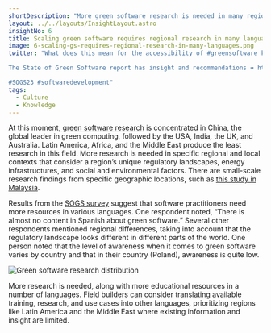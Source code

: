 ```yaml
---
shortDescription: "More green software research is needed in many regions and languages"
layout: ../../layouts/InsightLayout.astro
insightNo: 6
title: Scaling green software requires regional research in many languages
image: 6-scaling-gs-requires-regional-research-in-many-languages.png
twitter: "What does this mean for the accessibility of #greensoftware knowledge, and what's required for wide-scale industry adoption?

The State of Green Software report has insight and recommendations ➡️ https://stateof.greensoftware.foundation

#SOGS23 #softwaredevelopment"
tags:
  - Culture
  - Knowledge
---
```


At this moment,[ green software research](https://ieeexplore.ieee.org/document/9535069) is concentrated in China, the global leader in green computing, followed by the USA, India, the UK, and Australia. Latin America, Africa, and the Middle East produce the least research in this field. More research is needed in specific regional and local contexts that consider a region’s unique regulatory landscapes, energy infrastructures, and social and environmental factors. There are small-scale research findings from specific geographic locations, such as [this study in Malaysia](https://www.sciencedirect.com/science/article/abs/pii/S0959652619309461).

Results from the [SOGS survey](../survey) suggest that software practitioners need more resources in various languages. One respondent noted, “There is almost no content in Spanish about green software.” Several other respondents mentioned regional differences, taking into account that the regulatory landscape looks different in different parts of the world. One person noted that the level of awareness when it comes to green software varies by country and that in their country (Poland), awareness is quite low.

![Green software research distribution](/images/insights/6-additional-1.png)

More research is needed, along with more educational resources in a number of languages. Field builders can consider translating available training, research, and use cases into other languages, prioritizing regions like Latin America and the Middle East where existing information and insight are limited.
